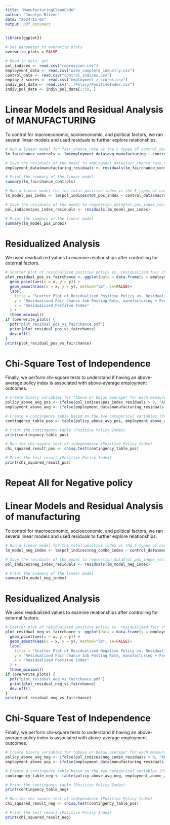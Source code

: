 ```yaml
---
title: "ManufacturingCleanCode"
author: "Jocelyn Bliven"
date: "2024-11-05"
output: pdf_document
---
```


```r

library(ggplot2)

# Set parameter to overwrite plots
overwrite_plots = FALSE

# Read in data: get 
pol_indices <- read.csv("regression.csv")
employment_data <- read.csv("wide_complete_industry.csv")
control_data <- read.csv("control_indices.csv")
employ_z_scores <- read.csv("employment_z_scores.csv")
indiv_pol_data <- read.csv("../Policy/PositiveIndex.csv")
indiv_pol_data <- indiv_pol_data[1:50, ]

```

# Linear Models and Residual Analysis of MANUFACTURING
To control for macroeconomic, socioeconomic, and political factors, we ran several linear models and used residuals to further explore relationships.

```r
# Run a linear model for fair_chance_rate vs the 5 types of control_data
lm_fairchance_controls <- lm(employment_data$avg_manufacturing ~ control_data$macroeconomy + control_data$socioeconomics + control_data$politics + control_data$diversity + employ_z_scores$manu_employment_z)

# Save the residuals of the model to employment_data$fair_chance_rate_residuals
employment_data$manufacturing_residuals <- residuals(lm_fairchance_controls)

# Print the summary of the linear model
summary(lm_fairchance_controls)

# Run a linear model for the total positive index vs the 5 types of control_data
lm_model_pos_index <- lm(pol_indices$tot_pos_index ~ control_data$macroeconomy + control_data$socioeconomics + control_data$politics + control_data$diversity + employ_z_scores$manu_employment_z)

# Save the residuals of the model to regression_data$tot_pos_index_residuals
pol_indices$pos_index_residuals <- residuals(lm_model_pos_index)

# Print the summary of the linear model
summary(lm_model_pos_index)

```
# Residualized Analysis
We used residualized values to examine relationships after controlling for external factors.

```r
# Scatter plot of residualized positive policy vs. residualized fair chance job posting rate
plot_residual_pos_vs_fairchance <- ggplot(data = data.frame(y = employment_data$manufacturing_residuals, x = pol_indices$pos_index_residuals)) +
  geom_point(aes(x = x, y = y)) +
  geom_smooth(aes(x = x, y = y), method="lm", se=FALSE)+
  labs(
    title = "Scatter Plot of Residualized Positive Policy vs. Residualized Fair Chance Job Posting Rate",
    y = "Residualized Fair Chance Job Posting Rate, manufacturing + Food Service",
    x = "Residualized Postitve Index"
  ) +
  theme_minimal()
if (overwrite_plots) {
  pdf("plot_residual_pos_vs_fairchance.pdf")
  print(plot_residual_pos_vs_fairchance)
  dev.off()
}
print(plot_residual_pos_vs_fairchance)
```

# Chi-Square Test of Independence
Finally, we perform chi-square tests to understand if having an above-average policy index is associated with above-average employment outcomes.

```r
# Create binary variables for "above or below average" for each measure (Positive Policy Index)
policy_above_avg_pos <- ifelse(pol_indices$pos_index_residuals > 0, "Above Avg", "Below Avg")
employment_above_avg <- ifelse(employment_data$manufacturing_residuals > 0, "Above Avg", "Below Avg")

# Create a contingency table based on the two categorical variables (Positive Policy Index)
contingency_table_pos <- table(policy_above_avg_pos, employment_above_avg)

# Print the contingency table (Positive Policy Index)
print(contingency_table_pos)

# Run the chi-square test of independence (Positive Policy Index)
chi_squared_result_pos <- chisq.test(contingency_table_pos)

# Print the test result (Positive Policy Index)
print(chi_squared_result_pos)
```


# Repeat All for Negative policy

# Linear Models and Residual Analysis of manufacturing
To control for macroeconomic, socioeconomic, and political factors, we ran several linear models and used residuals to further explore relationships.

```r

# Run a linear model for the total positive index vs the 5 types of control_data
lm_model_neg_index <- lm(pol_indices$neg_combo_index ~ control_data$macroeconomy + control_data$socioeconomics + control_data$politics + control_data$diversity + employ_z_scores$manu_employment_z)

# Save the residuals of the model to regression_data$tot_pos_index_residuals
pol_indices$neg_index_residuals <- residuals(lm_model_neg_index)

# Print the summary of the linear model
summary(lm_model_neg_index)

```

# Residualized Analysis
We used residualized values to examine relationships after controlling for external factors.

```r
# Scatter plot of residualized positive policy vs. residualized fair chance job posting rate
plot_residual_neg_vs_fairchance <- ggplot(data = data.frame(y = employment_data$manufacturing_residuals, x = pol_indices$neg_index_residuals)) +
  geom_point(aes(x = x, y = y)) +
  geom_smooth(aes(x = x, y = y), method="lm", se=FALSE)+
  labs(
    title = "Scatter Plot of Residualized Negative Policy vs. Residualized Fair Chance Job Posting Rate",
    y = "Residualized Fair Chance Job Posting Rate, manufacturing + Food Service",
    x = "Residualized Postitve Index"
  ) +
  theme_minimal()
if (overwrite_plots) {
  pdf("plot_residual_neg_vs_fairchance.pdf")
  print(plot_residual_neg_vs_fairchance)
  dev.off()
}
print(plot_residual_neg_vs_fairchance)
```

# Chi-Square Test of Independence
Finally, we perform chi-square tests to understand if having an above-average policy index is associated with above-average employment outcomes.

```r
# Create binary variables for "above or below average" for each measure (Positive Policy Index)
policy_above_avg_neg <- ifelse(pol_indices$neg_index_residuals > 0, "Above Avg", "Below Avg")
employment_above_avg <- ifelse(employment_data$manufacturing_residuals > 0, "Above Avg", "Below Avg")

# Create a contingency table based on the two categorical variables (Positive Policy Index)
contingency_table_neg <- table(policy_above_avg_neg, employment_above_avg)

# Print the contingency table (Positive Policy Index)
print(contingency_table_neg)

# Run the chi-square test of independence (Positive Policy Index)
chi_squared_result_neg <- chisq.test(contingency_table_pos)

# Print the test result (Positive Policy Index)
print(chi_squared_result_neg)
```